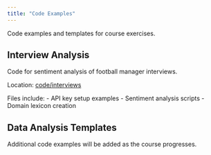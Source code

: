 ```yaml
---
title: "Code Examples"
---
```


Code examples and templates for course exercises.

## Interview Analysis

Code for sentiment analysis of football manager interviews.

Location: [code/interviews](interviews/)

Files include:
- API key setup examples
- Sentiment analysis scripts
- Domain lexicon creation

## Data Analysis Templates

Additional code examples will be added as the course progresses.